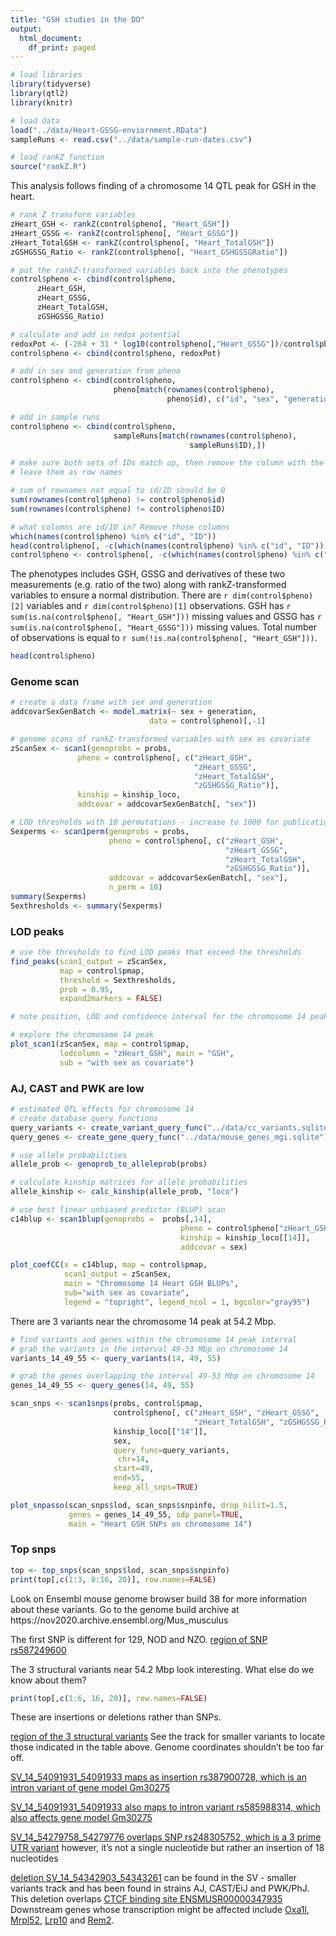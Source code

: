 ```yaml
---
title: "GSH studies in the DO"
output:
  html_document:
    df_print: paged
---
```


```r
# load libraries
library(tidyverse)
library(qtl2)
library(knitr)
```


```r
# load data 
load("../data/Heart-GSSG-enviornment.RData")
sampleRuns <- read.csv("../data/sample-run-dates.csv")
```


```r
# load rankZ function
source("rankZ.R")
```

This analysis follows finding of a chromosome 14 QTL peak for GSH in the heart. 
```r
# rank Z transform variables
zHeart_GSH <- rankZ(control$pheno[, "Heart_GSH"])
zHeart_GSSG <- rankZ(control$pheno[, "Heart_GSSG"])
zHeart_TotalGSH <- rankZ(control$pheno[, "Heart_TotalGSH"])
zGSHGSSG_Ratio <- rankZ(control$pheno[, "Heart_GSHGSSGRatio"])
```

```r
# put the rankZ-transformed variables back into the phenotypes
control$pheno <- cbind(control$pheno,
      zHeart_GSH,
      zHeart_GSSG,
      zHeart_TotalGSH,
      zGSHGSSG_Ratio)

# calculate and add in redox potential
redoxPot <- (-264 + 31 * log10(control$pheno[,"Heart_GSSG"])/control$pheno[,"Heart_GSH"]^2)
control$pheno <- cbind(control$pheno, redoxPot)
```


```r
# add in sex and generation from pheno
control$pheno <- cbind(control$pheno,
                       pheno[match(rownames(control$pheno),
                                   pheno$id), c("id", "sex", "generation")])

# add in sample runs
control$pheno <- cbind(control$pheno,
                       sampleRuns[match(rownames(control$pheno),
                                        sampleRuns$ID),])

# make sure both sets of IDs match up, then remove the column with the ids and 
# leave them as row names

# sum of rownames not equal to id/ID should be 0
sum(rownames(control$pheno) != control$pheno$id)
sum(rownames(control$pheno) != control$pheno$ID)

# what columns are id/ID in? Remove those columns
which(names(control$pheno) %in% c("id", "ID"))
head(control$pheno[, -c(which(names(control$pheno) %in% c("id", "ID")))])
control$pheno <- control$pheno[, -c(which(names(control$pheno) %in% c("id", "ID")))]
```

The phenotypes includes GSH, GSSG and derivatives of these two measurements 
(e.g. ratio of the two) along with rankZ-transformed variables to ensure a 
normal distribution. There are `r dim(control$pheno)[2]` variables and 
`r dim(control$pheno)[1]` observations. GSH has 
`r sum(is.na(control$pheno[, "Heart_GSH"]))` missing values and GSSG has 
`r sum(is.na(control$pheno[, "Heart_GSSG"]))` missing values. Total number of
observations is equal to `r sum(!is.na(control$pheno[, "Heart_GSH"]))`.

```r
head(control$pheno)
```

### Genome scan

```r
# create a data frame with sex and generation
addcovarSexGenBatch <- model.matrix(~ sex + generation,
                               data = control$pheno)[,-1]

# genome scans of rankZ-transformed variables with sex as covariate
zScanSex <- scan1(genoprobs = probs,
               pheno = control$pheno[, c("zHeart_GSH",
                                         "zHeart_GSSG",
                                         "zHeart_TotalGSH",
                                         "zGSHGSSG_Ratio")],
               kinship = kinship_loco,
               addcovar = addcovarSexGenBatch[, "sex"])
```


```r
# LOD thresholds with 10 permutations - increase to 1000 for publication
Sexperms <- scan1perm(genoprobs = probs,
                      pheno = control$pheno[, c("zHeart_GSH",
                                                "zHeart_GSSG",
                                                "zHeart_TotalGSH",
                                                "zGSHGSSG_Ratio")],
                      addcovar = addcovarSexGenBatch[, "sex"],
                      n_perm = 10)
summary(Sexperms)
Sexthresholds <- summary(Sexperms)
```
### LOD peaks

```r
# use the thresholds to find LOD peaks that exceed the thresholds
find_peaks(scan1_output = zScanSex,
           map = control$pmap,
           threshold = Sexthresholds,
           prob = 0.95,
           expand2markers = FALSE)

# note position, LOD and confidence interval for the chromosome 14 peak
```
```r
# explore the chromosome 14 peak
plot_scan1(zScanSex, map = control$pmap,
           lodcolumn = "zHeart_GSH", main = "GSH",
           sub = "with sex as covariate")
```

### AJ, CAST and PWK are low

```r
# estimated QTL effects for chromosome 14
# create database query functions
query_variants <- create_variant_query_func("../data/cc_variants.sqlite")
query_genes <- create_gene_query_func("../data/mouse_genes_mgi.sqlite")

# use allele probabilities
allele_prob <- genoprob_to_alleleprob(probs)

# calculate kinship matrices for allele probabilities
allele_kinship <- calc_kinship(allele_prob, "loco")

# use best linear unbiased predictor (BLUP) scan
c14blup <- scan1blup(genoprobs =  probs[,14], 
                                      pheno = control$pheno["zHeart_GSH"], 
                                      kinship = kinship_loco[[14]], 
                                      addcovar = sex)

plot_coefCC(x = c14blup, map = control$pmap,
            scan1_output = zScanSex,
            main = "Chromosome 14 Heart GSH BLUPs", 
            sub="with sex as covariate",
            legend = "topright", legend_ncol = 1, bgcolor="gray95")
```


There are 3 variants near the chromosome 14 peak at 54.2 Mbp. 


```r
# find variants and genes within the chromosome 14 peak interval
# grab the variants in the interval 49-53 Mbp on chromosome 14
variants_14_49_55 <- query_variants(14, 49, 55)

# grab the genes overlapping the interval 49-53 Mbp on chromosome 14
genes_14_49_55 <- query_genes(14, 49, 55)

scan_snps <- scan1snps(probs, control$pmap, 
                       control$pheno[, c("zHeart_GSH", "zHeart_GSSG", 
                                         "zHeart_TotalGSH", "zGSHGSSG_Ratio")],
                       kinship_loco[["14"]], 
                       sex, 
                       query_func=query_variants,
                        chr=14, 
                       start=49, 
                       end=55, 
                       keep_all_snps=TRUE)

plot_snpasso(scan_snps$lod, scan_snps$snpinfo, drop_hilit=1.5,
             genes = genes_14_49_55, sdp_panel=TRUE, 
             main = "Heart GSH SNPs on chromosome 14")
```

### Top snps
```r
top <- top_snps(scan_snps$lod, scan_snps$snpinfo)
print(top[,c(1:3, 8:16, 20)], row.names=FALSE)
```

Look on Ensembl mouse genome browser build 38 for more information about these variants. Go to the genome build archive at
https://nov2020.archive.ensembl.org/Mus_musculus

The first SNP is different for 129, NOD and NZO.
[region of SNP rs587249600](https://nov2020.archive.ensembl.org/Mus_musculus/Location/View?r=14%3A49380000-49390000)

The 3 structural variants near 54.2 Mbp look interesting. What else do we know
about them?

```r
print(top[,c(1:6, 16, 20)], row.names=FALSE)
```

These are insertions or deletions rather than SNPs. 

[region of the 3 structural variants](https://nov2020.archive.ensembl.org/Mus_musculus/Location/View?r=14%3A54090000-54343200)
See the track for smaller variants to locate those indicated in the table above.
Genome coordinates shouldn't be too far off.

[SV_14_54091931_54091933 maps as insertion rs387900728, which is an intron variant of gene model Gm30275](https://nov2020.archive.ensembl.org/Mus_musculus/Variation/Explore?db=core;r=14:54091900-54091940;source=dbSNP;v=rs387900728;vdb=variation;vf=70683877)

[SV_14_54091931_54091933 also maps to intron variant rs585988314, which also affects gene model Gm30275](https://nov2020.archive.ensembl.org/Mus_musculus/Variation/Explore?db=core;r=14:54091900-54091940;source=dbSNP;v=rs387900728;vdb=variation;vf=70683877)

[SV_14_54279758_54279776 overlaps SNP rs248305752, which is a 3 prime UTR variant](https://nov2020.archive.ensembl.org/Mus_musculus/Variation/Explore?db=core;r=14:54279750-54279780;source=dbSNP;v=rs248305752;vdb=variation;vf=51738738)
however, it's not a single nucleotide but rather an insertion of 18 nucleotides

[deletion SV_14_54342903_54343261](https://nov2020.archive.ensembl.org/Mus_musculus/Location/View?r=14:54342910-54343180;db=core) can be found in the SV - smaller
variants track and has been found in strains AJ, CAST/EiJ and PWK/PhJ. This 
deletion overlaps 
[CTCF binding site ENSMUSR00000347935](https://nov2020.archive.ensembl.org/Mus_musculus/Regulation/Summary?db=core;fdb=funcgen;r=14:54342900-54343270;rf=ENSMUSR00000347935)
Downstream genes whose transcription might be affected include 
[Oxa1l](https://nov2020.archive.ensembl.org/Mus_musculus/Gene/Summary?db=core;g=ENSMUSG00000000959;r=14:54295605-54390580;t=ENSMUST00000198107),
[Mrpl52](https://nov2020.archive.ensembl.org/Mus_musculus/Gene/Summary?db=core;g=ENSMUSG00000010406;r=14:54343094-54533045;t=ENSMUST00000010550),
[Lrp10](https://nov2020.archive.ensembl.org/Mus_musculus/Gene/Summary?db=core;g=ENSMUSG00000022175;r=14:54343094-54533045;t=ENSMUST00000228407) and
[Rem2](https://nov2020.archive.ensembl.org/Mus_musculus/Gene/Summary?db=core;g=ENSMUSG00000022176;r=14:54343094-54533045;t=ENSMUST00000170337).

